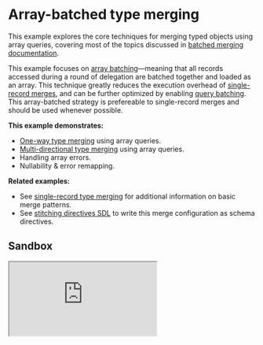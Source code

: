 # Array-batched type merging

This example explores the core techniques for merging typed objects using array queries, covering most of the topics discussed in [batched merging documentation](/docs/approaches/type-merging#batching).

This example focuses on [array batching](/handbook/appendices/batching-arrays-and-queries#what-is-array-batching)&mdash;meaning that all records accessed during a round of delegation are batched together and loaded as an array. This technique greatly reduces the execution overhead of [single-record merges](../02-single-record-type-merging), and can be further optimized by enabling [query batching](/handbook/appendices/batching-arrays-and-queries#what-is-query-batching). This array-batched strategy is prefereable to single-record merges and should be used whenever possible.

**This example demonstrates:**

- [One-way type merging](/docs/approaches/type-merging#basic-example) using array queries.
- [Multi-directional type merging](/docs/approaches/type-merging#unidirectional-merges) using array queries.
- Handling array errors.
- Nullability & error remapping.

**Related examples:**

- See [single-record type merging](/handbook/type-merging-single-records) for additional information on basic merge patterns.
- See [stitching directives SDL](/handbook/stitching-directives-sdl) to write this merge configuration as schema directives.

## Sandbox

<iframe
  src="https://codesandbox.io/embed/github/ardatan/schema-stitching/tree/master/examples/type-merging-arrays?fontsize=14&hidenavigation=1&theme=dark"
  className="mt-6 w-full h-[500px] rounded-md"
  title="type-merging-arrays"
  allow="geolocation; microphone; camera; midi; vr; accelerometer; gyroscope; payment; ambient-light-sensor; encrypted-media; usb"
  sandbox="allow-modals allow-forms allow-popups allow-scripts allow-same-origin"
/>

> You can also see the project on GitHub [here](https://github.com/ardatan/schema-stitching/tree/master/examples/type-merging-arrays).

The following services are available for interactive queries:

- **Stitched gateway:** http://localhost:4000/graphql
- _Manufacturers subservice_: http://localhost:4001/graphql
- _Products subservice_: http://localhost:4002/graphql
- _Storefronts subservice_: http://localhost:4003/graphql

## Summary

Visit the [stitched gateway](http://localhost:4000/graphql) and try running the following query:

```graphql
query {
  storefront(id: "2") {
    id
    name
    products {
      upc
      name
      manufacturer {
        products {
          upc
          name
        }
        name
      }
    }
  }
}
```

If you study the results of this query, the final composition traverses across the service graph:

- `Storefront` (Storefronts schema)
  - `Storefront.products -> Product` (Products schema)
    - `Product.manufacturer -> Manufacturer` (Products + Manufacturers schemas)
      - `Manufacturer.products` (Products schema)
      - `Manufacturer.name` (Manufacturers schema)

That means the gateway performed three rounds of resolution for each service's data (`Services -> Products -> Manufacturers`). With the array-batching technique, the gateway only performs a single delegation per round, regardless of the number of records in the round.

## Error handling

Pay special attention to the error handling used while resolving record arrays:

```js
manufacturers(root, { ids }) {
  return ids.map(id => manufacturers.find(m => m.id === id) || new NotFoundError());
}
```

It is extremely important that errors get _mapped_ into the result set, rather than being thrown (which corrupts the entire result set).

## Nullability + mapped errors

Also run a query for the Product with UPC `"6"`, and you'll see an interesting feature of error handling:

```graphql
query {
  products(upcs: ["6"]) {
    upc
    name
    manufacturer {
      name
    }
  }
}
```

For the purposes of this example, this product intentionally specifies an invalid manufacturer reference. You'll see that the original error from the underlying subservice has flowed through the stitching process and is mapped to its final document position in the stitched schema:

```json
{
  "errors": [
    {
      "message": "Record not found",
      "locations": [],
      "path": ["products", 0, "manufacturer"],
      "extensions": {
        "code": "NOT_FOUND"
      }
    }
  ],
  "data": {
    "products": [
      {
        "upc": "6",
        "name": "Baseball Glove",
        "manufacturer": null
      }
    ]
  }
}
```

Note that for this process to work, the `Product.manufacturer` reference must be [nullable](https://graphql.org/learn/schema/#lists-and-non-null), otherwise you'll get a GraphQL nullability-mismatch error when the manufacturer returns an error. For this reason, **it's generally best-practice to make all stitched associations nullable** on the assumption that the record association _could_ fail, at which time it's better to see the subschema failure than a top-level GraphQL nullability error.
